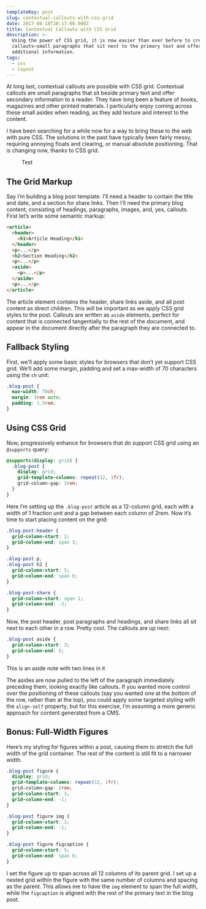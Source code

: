 ```yaml
---
templateKey: post
slug: contextual-callouts-with-css-grid
date: 2017-08-10T20:17:00.000Z
title: Contextual Callouts with CSS Grid
description: >-
  Using the power of CSS grid, it is now easier than ever before to create
  callouts—small paragraphs that sit next to the primary text and offer
  additional information.
tags:
  - css
  - layout
---
```

At long last, contextual callouts are possible with CSS grid. Contextual callouts are small paragraphs that sit beside primary text and offer secondary information to a reader. They have long been a feature of books, magazines and other printed materials. I particularly enjoy coming across these small asides when reading, as they add texture and interest to the content.

I have been searching for a while now for a way to bring these to the web with pure CSS. The solutions in the past have typically been fairly messy, requiring annoying floats and clearing, or manual absolute positioning. That is changing now, thanks to CSS grid.

<figure className="lg:-ml-24 lg:-mr-24">
  <img src="../../assets/css-grid-layout.svg" alt=""/>
  <figcaption className="lg:ml-24 lg:mr-24">Test</figcaption>
</figure>

## The Grid Markup

Say I’m building a blog post template. I’ll need a header to contain the title and date, and a section for share links. Then I’ll need the primary blog content, consisting of headings, paragraphs, images, and, yes, callouts. First let’s write some semantic markup:

```html
<article>
  <header>
    <h1>Article Heading</h1>
  </header>
  <p>...</p>
  <h2>Section Heading</h2>
  <p>...</p>
  <aside>
    <p>...</p>
  </aside>
  <p>...</p>
</article>
```

The article element contains the header, share links aside, and all post content as direct children. This will be important as we apply CSS grid styles to the post. Callouts are written as `aside` elements, perfect for content that is connected tangentially to the rest of the document, and appear in the document directly after the paragraph they are connected to.

## Fallback Styling

First, we’ll apply some basic styles for browsers that don’t yet support CSS grid. We’ll add some margin, padding and set a max-width of 70 characters using the `ch` unit:

```css
.blog-post {
  max-width: 70ch;
  margin: 3rem auto;
  padding: 1.5rem;
}
```

## Using CSS Grid

Now, progressively enhance for browsers that do support CSS grid using an `@supports` query:

```css
@supports(display: grid) {
  .blog-post {
    display: grid;
    grid-template-columns: repeat(12, 1fr);
    grid-column-gap: 2rem;
  }
}
```

Here I’m setting up the `.blog-post` article as a 12-column grid, each with a width of 1 fraction unit and a gap between each column of 2rem. Now it’s time to start placing content on the grid:

```css
.blog-post-header {
  grid-column-start: 2;
  grid-column-end: span 3;
}

.blog-post p,
.blog-post h2 {
  grid-column-start: 5;
  grid-column-end: span 6;
}

.blog-post-share {
  grid-column-start: span 1;
  grid-column-end: -2;
}
```

Now, the post header, post paragraphs and headings, and share links all sit next to each other in a row. Pretty cool. The callouts are up next:

```css
.blog-post aside {
  grid-column-start: 3;
  grid-column-end: 5;
}
```

<aside>
  <p>This is an aside note with two lines in it</p>
</aside>

The asides are now pulled to the left of the paragraph immediately preceding them, looking exactly like callouts. If you wanted more control over the positioning of these callouts (say you wanted one at the _bottom_ of the row, rather than at the top), you could apply some targeted styling with the `align-self` property, but for this exercise, I’m assuming a more generic approach for content generated from a CMS.

## Bonus: Full-Width Figures

Here’s my styling for figures within a post, causing them to stretch the full width of the grid container. The rest of the content is still fit to a narrower width.

```css
.blog-post figure {
  display: grid;
  grid-template-columns: repeat(12, 1fr);
  grid-column-gap: 2rem;
  grid-column-start: 1;
  grid-column-end: -1;
}

.blog-post figure img {
  grid-column-start: 1;
  grid-column-end: -1;
}

.blog-post figure figcaption {
  grid-column-start: 5;
  grid-column-end: span 6;
}
```

I set the figure up to span across all 12 columns of its parent grid. I set up a nested grid within the figure with the same number of columns and spacing as the parent. This allows me to have the `img` element to span the full width, while the `figcaption` is aligned with the rest of the primary text in the blog post.